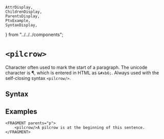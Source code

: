     AttrDisplay,
    ChildrenDisplay,
    ParentsDisplay,
    PtxExample,
    SyntaxDisplay,
} from "../../../components";

# `<pilcrow>`

Character often used to mark the start of a paragraph.
The unicode character is &#xb6;, which is entered in HTML as `&#xb6;`.
Always used with the self-closing syntax `<pilcrow/>`.

## Syntax

<SyntaxDisplay name="pilcrow" />

## Examples
```ptx-example
<FRAGMENT parents="p">
    <pilcrow/>A pilcrow is at the beginning of this sentence.
</FRAGMENT>
```
    